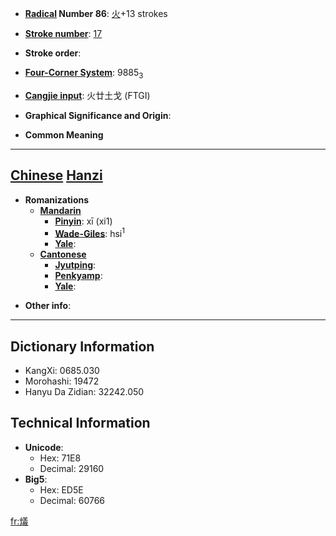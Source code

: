 * '''[[Wiktionary:Chinese radical index| Radical]] Number 86''': [[Wiktionary:Chinese radical index 火|火]]+13 strokes

* '''[[Wiktionary:Chinese total strokes index|Stroke number]]''': [[Wiktionary:Chinese total strokes index 17|17]]

* '''Stroke order''': 

* '''[[Wiktionary:Chinese four corner index|Four-Corner System]]''': 9885<sub>3</sub>

* '''[[Wiktionary:Chinese Cangjie index|Cangjie input]]''': 火廿土戈 (FTGI)

* '''Graphical Significance and Origin''': 

* '''Common Meaning'''

----

== [[Chinese]] [[Hanzi]] ==

* '''Romanizations'''
** '''[[Mandarin]]'''
*** '''[[Pinyin]]''': xī (xi1)
*** '''[[Wade-Giles]]''': hsi<sup>1</sup>
*** '''[[Yale]]''': 
** '''[[Cantonese]]'''
*** '''[[Jyutping]]''':
*** '''[[Penkyamp]]''': 
*** '''[[Yale]]''': 

* '''Other info''': 

----

== Dictionary Information ==

* KangXi: 0685.030
* Morohashi: 19472
* Hanyu Da Zidian: 32242.050

== Technical Information ==

* '''Unicode''':
** Hex: 71E8
** Decimal: 29160
* '''Big5''':
** Hex: ED5E
** Decimal: 60766

[[fr:燨]]
